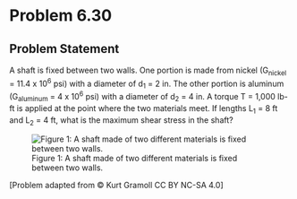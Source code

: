 # Problem 6.30 {.unnumbered}

## Problem Statement

A shaft is fixed between two walls. One portion is made from nickel (G<sub>nickel</sub> = 11.4 x 10<sup>6</sup> psi) with a diameter of d<sub>1</sub> = 2 in. The other portion is aluminum (G<sub>aluminum</sub> = 4 x 10<sup>6</sup> psi) with a diameter of d<sub>2</sub> = 4 in. A torque T = 1,000 lb-ft is applied at the point where the two materials meet. If lengths L<sub>1</sub> = 8 ft and L<sub>2</sub> = 4 ft, what is the maximum shear stress in the shaft?


![Figure 1: A shaft made of two different materials is fixed between two walls. ](images/292.png){fig-alt="A shaft made of two different materials is fixed between two walls. The portion of the shaft made of nickel has diameter d[1] and length L[1]. The portion of the shaft made of aluminum has diameter d[2] and length L[2]. The torque is applied where the two metals meet."}

\[Problem adapted from © Kurt Gramoll CC BY NC-SA 4.0\]